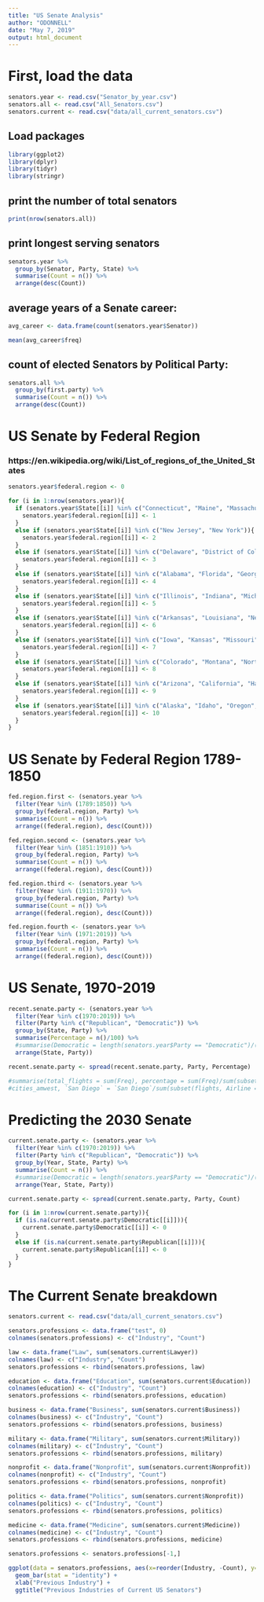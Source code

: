 ```yaml
---
title: "US Senate Analysis"
author: "ODONNELL"
date: "May 7, 2019"
output: html_document
---
```


# First, load the data
```r
senators.year <- read.csv("Senator_by_year.csv")
senators.all <- read.csv("All_Senators.csv")
senators.current <- read.csv("data/all_current_senators.csv")
```

## Load packages
```r
library(ggplot2)
library(dplyr)
library(tidyr)
library(stringr)

```


## print the number of total senators
```r
print(nrow(senators.all))
```

## print longest serving senators
```r
senators.year %>%
  group_by(Senator, Party, State) %>%
  summarise(Count = n()) %>%
  arrange(desc(Count))
```

## average years of a Senate career:
```r
avg_career <- data.frame(count(senators.year$Senator))

mean(avg_career$freq)
```

## count of elected Senators by Political Party:
```r
senators.all %>%
  group_by(first.party) %>%
  summarise(Count = n()) %>%
  arrange(desc(Count))
```

# US Senate by Federal Region
### https://en.wikipedia.org/wiki/List_of_regions_of_the_United_States

```r
senators.year$federal.region <- 0

for (i in 1:nrow(senators.year)){
  if (senators.year$State[[i]] %in% c("Connecticut", "Maine", "Massachusetts", "New Hampshire", "Rhode Island", "Vermont")){
    senators.year$federal.region[[i]] <- 1
  }
  else if (senators.year$State[[i]] %in% c("New Jersey", "New York")){
    senators.year$federal.region[[i]] <- 2
  }
  else if (senators.year$State[[i]] %in% c("Delaware", "District of Columbia", "Maryland", "Pennsylvania", "Virginia", "West Virginia")){
    senators.year$federal.region[[i]] <- 3
  }
  else if (senators.year$State[[i]] %in% c("Alabama", "Florida", "Georgia", "Kentucky", "Mississippi", "North Carolina", "South Carolina", "Tennessee")){
    senators.year$federal.region[[i]] <- 4
  }
  else if (senators.year$State[[i]] %in% c("Illinois", "Indiana", "Michigan", "Minnesota", "Ohio", "Wisconsin")){
    senators.year$federal.region[[i]] <- 5
  }
  else if (senators.year$State[[i]] %in% c("Arkansas", "Louisiana", "New Mexico", "Oklahoma", "Texas")){
    senators.year$federal.region[[i]] <- 6
  }
  else if (senators.year$State[[i]] %in% c("Iowa", "Kansas", "Missouri", "Nebraska")){
    senators.year$federal.region[[i]] <- 7
  }
  else if (senators.year$State[[i]] %in% c("Colorado", "Montana", "North Dakota", "South Dakota", "Utah", "Wyoming")){
    senators.year$federal.region[[i]] <- 8
  }
  else if (senators.year$State[[i]] %in% c("Arizona", "California", "Hawaii", "Nevada")){
    senators.year$federal.region[[i]] <- 9
  }
  else if (senators.year$State[[i]] %in% c("Alaska", "Idaho", "Oregon", "Washington")){
    senators.year$federal.region[[i]] <- 10
  }
}
```

# US Senate by Federal Region 1789-1850
```r
fed.region.first <- (senators.year %>%
  filter(Year %in% (1789:1850)) %>%
  group_by(federal.region, Party) %>%
  summarise(Count = n()) %>%
  arrange((federal.region), desc(Count)))

fed.region.second <- (senators.year %>%
  filter(Year %in% (1851:1910)) %>%
  group_by(federal.region, Party) %>%
  summarise(Count = n()) %>%
  arrange((federal.region), desc(Count)))

fed.region.third <- (senators.year %>%
  filter(Year %in% (1911:1970)) %>%
  group_by(federal.region, Party) %>%
  summarise(Count = n()) %>%
  arrange((federal.region), desc(Count)))

fed.region.fourth <- (senators.year %>%
  filter(Year %in% (1971:2019)) %>%
  group_by(federal.region, Party) %>%
  summarise(Count = n()) %>%
  arrange((federal.region), desc(Count)))
```

# US Senate, 1970-2019

```r
recent.senate.party <- (senators.year %>%
  filter(Year %in% c(1970:2019)) %>%
  filter(Party %in% c("Republican", "Democratic")) %>%
  group_by(State, Party) %>%
  summarise(Percentage = n()/100) %>%
  #summarise(Democratic = length(senators.year$Party == "Democratic")/(senators.year$Party == "Republican")) %>%
  arrange(State, Party))

recent.senate.party <- spread(recent.senate.party, Party, Percentage)

#summarise(total_flights = sum(Freq), percentage = sum(Freq)/sum(subset(flights, Airline == 'ALASKA')$Freq))
#cities_amwest, `San Diego` = `San Diego`/sum(subset(flights, Airline == 'AM WEST' & Arrival_City == "San Diego")$Freq))
```


# Predicting the 2030 Senate

```r
current.senate.party <- (senators.year %>%
  filter(Year %in% c(1970:2019)) %>%
  filter(Party %in% c("Republican", "Democratic")) %>%
  group_by(Year, State, Party) %>%
  summarise(Count = n()) %>%
  #summarise(Democratic = length(senators.year$Party == "Democratic")/(senators.year$Party == "Republican")) %>%
  arrange(Year, State, Party))

current.senate.party <- spread(current.senate.party, Party, Count)

for (i in 1:nrow(current.senate.party)){
  if (is.na(current.senate.party$Democratic[[i]])){
    current.senate.party$Democratic[[i]] <- 0
  }
  else if (is.na(current.senate.party$Republican[[i]])){
    current.senate.party$Republican[[i]] <- 0
  }
}
```

# The Current Senate breakdown

```r
senators.current <- read.csv("data/all_current_senators.csv")

senators.professions <- data.frame("test", 0)
colnames(senators.professions) <- c("Industry", "Count")

law <- data.frame("Law", sum(senators.current$Lawyer))
colnames(law) <- c("Industry", "Count")
senators.professions <- rbind(senators.professions, law)

education <- data.frame("Education", sum(senators.current$Education))
colnames(education) <- c("Industry", "Count")
senators.professions <- rbind(senators.professions, education)

business <- data.frame("Business", sum(senators.current$Business))
colnames(business) <- c("Industry", "Count")
senators.professions <- rbind(senators.professions, business)

military <- data.frame("Military", sum(senators.current$Military))
colnames(military) <- c("Industry", "Count")
senators.professions <- rbind(senators.professions, military)

nonprofit <- data.frame("Nonprofit", sum(senators.current$Nonprofit))
colnames(nonprofit) <- c("Industry", "Count")
senators.professions <- rbind(senators.professions, nonprofit)

politics <- data.frame("Politics", sum(senators.current$Nonprofit))
colnames(politics) <- c("Industry", "Count")
senators.professions <- rbind(senators.professions, politics)

medicine <- data.frame("Medicine", sum(senators.current$Medicine))
colnames(medicine) <- c("Industry", "Count")
senators.professions <- rbind(senators.professions, medicine)

senators.professions <- senators.professions[-1,]

ggplot(data = senators.professions, aes(x=reorder(Industry, -Count), y=Count)) +
  geom_bar(stat = "identity") +
  xlab("Previous Industry") +
  ggtitle("Previous Industries of Current US Senators")
```